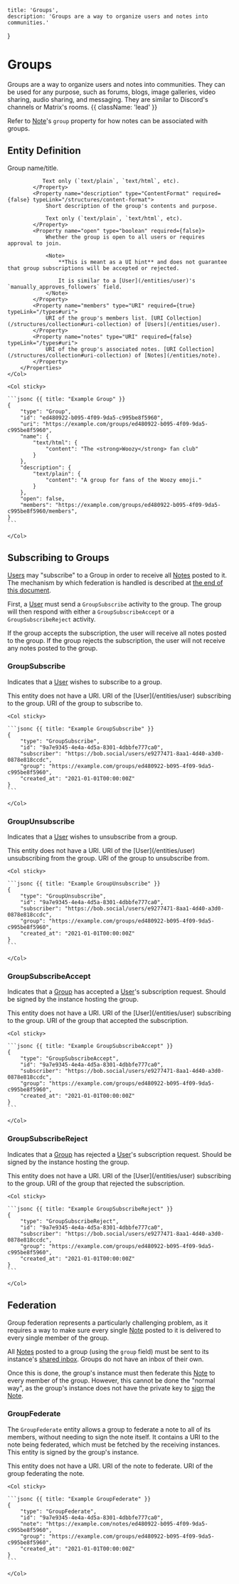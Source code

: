     title: 'Groups',
    description: 'Groups are a way to organize users and notes into communities.'
}

# Groups

Groups are a way to organize users and notes into communities. They can be used for any purpose, such as forums, blogs, image galleries, video sharing, audio sharing, and messaging. They are similar to Discord's channels or Matrix's rooms. {{ className: 'lead' }}

Refer to [Note](/entities/note#entity-definition)'s `group` property for how notes can be associated with groups.

## Entity Definition

<Row>
    <Col>
        <Properties>
            <Property name="name" type="ContentFormat" required={false} typeLink="/structures/content-format">
               Group name/title.
               
               Text only (`text/plain`, `text/html`, etc).
            </Property>
            <Property name="description" type="ContentFormat" required={false} typeLink="/structures/content-format">
                Short description of the group's contents and purpose.
                
                Text only (`text/plain`, `text/html`, etc).
            </Property>
            <Property name="open" type="boolean" required={false}>
                Whether the group is open to all users or requires approval to join.

                <Note>
                    **This is meant as a UI hint** and does not guarantee that group subscriptions will be accepted or rejected.

                    It is similar to a [User](/entities/user)'s `manually_approves_followers` field.
                </Note>
            </Property>
            <Property name="members" type="URI" required={true} typeLink="/types#uri">
                URI of the group's members list. [URI Collection](/structures/collection#uri-collection) of [Users](/entities/user).
            </Property>
            <Property name="notes" type="URI" required={false} typeLink="/types#uri">
                URI of the group's associated notes. [URI Collection](/structures/collection#uri-collection) of [Notes](/entities/note).
            </Property>
        </Properties>
    </Col>

    <Col sticky>

    ```jsonc {{ title: "Example Group" }}
    {
        "type": "Group",
        "id": "ed480922-b095-4f09-9da5-c995be8f5960",
        "uri": "https://example.com/groups/ed480922-b095-4f09-9da5-c995be8f5960",
        "name": {
            "text/html": {
                "content": "The <strong>Woozy</strong> fan club"
            }
        },
        "description": {
            "text/plain": {
                "content": "A group for fans of the Woozy emoji."
            }
        },
        "open": false,
        "members": "https://example.com/groups/ed480922-b095-4f09-9da5-c995be8f5960/members",
    }
    ```

    </Col>
</Row>

## Subscribing to Groups

[Users](/entities/user) may "subscribe" to a Group in order to receive all [Notes](/entities/note) posted to it. The mechanism by which federation is handled is described at [the end of this document](#federation).

First, a [User](/entities/user) must send a `GroupSubscribe` activity to the group. The group will then respond with either a `GroupSubscribeAccept` or a `GroupSubscribeReject` activity.

If the group accepts the subscription, the user will receive all notes posted to the group. If the group rejects the subscription, the user will not receive any notes posted to the group.

### GroupSubscribe

Indicates that a [User](/entities/user) wishes to subscribe to a group.

<Row>
    <Col>
        <Properties>
            <Property name="uri" type="null" required={false}>
                This entity does not have a URI.
            </Property>
            <Property name="subscriber" type="URI" required={true} typeLink="/types#uri">
                URI of the [User](/entities/user) subscribing to the group.
            </Property>
            <Property name="group" type="URI" required={true} typeLink="/types#uri">
                URI of the group to subscribe to.
            </Property>
        </Properties>
    </Col>

    <Col sticky>

    ```jsonc {{ title: "Example GroupSubscribe" }}
    {
        "type": "GroupSubscribe",
        "id": "9a7e9345-4e4a-4d5a-8301-4dbbfe777ca0",
        "subscriber": "https://bob.social/users/e9277471-8aa1-4d40-a3d0-0878e818ccdc",
        "group": "https://example.com/groups/ed480922-b095-4f09-9da5-c995be8f5960",
        "created_at": "2021-01-01T00:00:00Z"
    }
    ```

    </Col>
</Row>

### GroupUnsubscribe

Indicates that a [User](/entities/user) wishes to unsubscribe from a group.

<Row>
    <Col>
        <Properties>
            <Property name="uri" type="null" required={false}>
                This entity does not have a URI.
            </Property>
            <Property name="subscriber" type="URI" required={true} typeLink="/types#uri">
                URI of the [User](/entities/user) unsubscribing from the group.
            </Property>
            <Property name="group" type="URI" required={true} typeLink="/types#uri">
                URI of the group to unsubscribe from.
            </Property>
        </Properties>
    </Col>

    <Col sticky>

    ```jsonc {{ title: "Example GroupUnsubscribe" }}
    {
        "type": "GroupUnsubscribe",
        "id": "9a7e9345-4e4a-4d5a-8301-4dbbfe777ca0",
        "subscriber": "https://bob.social/users/e9277471-8aa1-4d40-a3d0-0878e818ccdc",
        "group": "https://example.com/groups/ed480922-b095-4f09-9da5-c995be8f5960",
        "created_at": "2021-01-01T00:00:00Z"
    }
    ```

    </Col>
</Row>

### GroupSubscribeAccept

Indicates that a [Group](#entity-definition) has accepted a [User](/entities/user)'s subscription request. Should be signed by the instance hosting the group.

<Row>
    <Col>
        <Properties>
            <Property name="uri" type="null" required={false}>
                This entity does not have a URI.
            </Property>
            <Property name="subscriber" type="URI" required={true} typeLink="/types#uri">
                URI of the [User](/entities/user) subscribing to the group.
            </Property>
            <Property name="group" type="URI" required={true} typeLink="/types#uri">
                URI of the group that accepted the subscription.
            </Property>
        </Properties>
    </Col>

    <Col sticky>

    ```jsonc {{ title: "Example GroupSubscribeAccept" }}
    {
        "type": "GroupSubscribeAccept",
        "id": "9a7e9345-4e4a-4d5a-8301-4dbbfe777ca0",
        "subscriber": "https://bob.social/users/e9277471-8aa1-4d40-a3d0-0878e818ccdc",
        "group": "https://example.com/groups/ed480922-b095-4f09-9da5-c995be8f5960",
        "created_at": "2021-01-01T00:00:00Z"
    }
    ```

    </Col>
</Row>

### GroupSubscribeReject

Indicates that a [Group](#entity-definition) has rejected a [User](/entities/user)'s subscription request. Should be signed by the instance hosting the group.

<Row>
    <Col>
        <Properties>
            <Property name="uri" type="null" required={false}>
                This entity does not have a URI.
            </Property>
            <Property name="subscriber" type="URI" required={true} typeLink="/types#uri">
                URI of the [User](/entities/user) subscribing to the group.
            </Property>
            <Property name="group" type="URI" required={true} typeLink="/types#uri">
                URI of the group that rejected the subscription.
            </Property>
        </Properties>
    </Col>

    <Col sticky>

    ```jsonc {{ title: "Example GroupSubscribeReject" }}
    {
        "type": "GroupSubscribeReject",
        "id": "9a7e9345-4e4a-4d5a-8301-4dbbfe777ca0",
        "subscriber": "https://bob.social/users/e9277471-8aa1-4d40-a3d0-0878e818ccdc",
        "group": "https://example.com/groups/ed480922-b095-4f09-9da5-c995be8f5960",
        "created_at": "2021-01-01T00:00:00Z"
    }
    ```

    </Col>
</Row>

## Federation

Group federation represents a particularly challenging problem, as it requires a way to make sure every single [Note](/entities/note) posted to it is delivered to every single member of the group.

All [Notes](/entities/note) posted to a group (using the `group` field) must be sent to its instance's [shared inbox](/federation#inboxes). Groups do not have an inbox of their own.

Once this is done, the group's instance must then federate this [Note](/entities/note) to every member of the group. However, this cannot be done the "normal way", as the group's instance does not have the private key to [sign](/signatures) the [Note](/entities/note).

### GroupFederate

The `GroupFederate` entity allows a group to federate a note to all of its members, without needing to sign the note itself. It contains a URI to the note being federated, which must be fetched by the receiving instances. This entity is signed by the group's instance.

<Row>
    <Col>
        <Properties>
            <Property name="uri" type="null" required={false}>
                This entity does not have a URI.
            </Property>
            <Property name="note" type="URI" required={true} typeLink="/types#uri">
                URI of the note to federate.
            </Property>
            <Property name="group" type="URI" required={true} typeLink="/types#uri">
                URI of the group federating the note.
            </Property>
        </Properties>
    </Col>

    <Col sticky>

    ```jsonc {{ title: "Example GroupFederate" }}
    {
        "type": "GroupFederate",
        "id": "9a7e9345-4e4a-4d5a-8301-4dbbfe777ca0",
        "note": "https://example.com/notes/ed480922-b095-4f09-9da5-c995be8f5960",
        "group": "https://example.com/groups/ed480922-b095-4f09-9da5-c995be8f5960",
        "created_at": "2021-01-01T00:00:00Z"
    }
    ```

    </Col>
</Row>